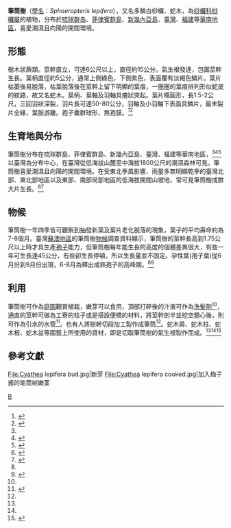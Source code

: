 {{Speciesbox 
| taxon = Sphaeropteris lepifera
| image = Cyathea lepifera 2.jpg
| authority = (Hook.) R. M. Tryon
| synonyms = 
* ''Cyathea pustulosa''
* ''Cyathea lepifera'' <small>(J. Sm. ex [[威廉·杰克逊·胡克|Hooker]].) Copel.</small>
* ''Alsophila pustulosa''
* ''Alsophila lepifera''
* ''Cyathea calocoma''
* ''Alsophila calocoma''
* ''Cyathea umbrosa''
* ''Alsophila lepifera var. congesta''
}}

'''筆筒樹'''（[[学名|學名]]：''Sphaeropteris lepifera''），又名多鱗白桫欏、蛇木，為[[桫椤科|桫欏科]][[桫椤属|桫欏屬]]的植物，分布於[[琉球群岛|琉球群岛]]、[[菲律賓群島|菲律賓群島]]、[[新幾內亞島|新幾內亞島]]、[[臺灣|臺灣]]、[[福建|福建]]等[[華南地區|華南地區]]，喜愛潮濕且向陽的開闊環境。

== 形態 ==
樹木狀蕨類。莖幹直立，可達6公尺以上，直徑約15公分。氣生根發達，包圍莖幹生長。葉柄直徑約5公分，通常上側綠色，下側紫色，表面覆有淡褐色鱗片。葉片枯萎後易脫落，枯葉脫落後在莖幹上留下明顯的葉痕，一圈圈的葉痕排列形似蛇皮的紋路，故又名蛇木。葉柄、葉軸及羽軸具瘤狀突起。葉片橢圓形，長1.5-2公尺，三回羽狀深裂，羽片長可達50-80公分，羽軸及小羽軸下表面具鱗片，最末裂片全緣，葉脈游離。孢子囊群球形，無孢膜。<ref name=":0">{{Cite web|title=電子書 台灣植物誌第二版 Flora of Taiwan, 2nd edition 1: 145-147 - Plants of Taiwan 台灣植物資訊整合查詢系統|url=https://tai2.ntu.edu.tw/ebook/ebookpage.php?book=Fl.%20Taiwan%202nd%20edit.&volume=1&list=1881|accessdate=2021-05-02|work=tai2.ntu.edu.tw}}</ref><ref>{{Cite web|title=臺灣國家公園｜筆筒樹 Cyathea lepifera (J. Sm. ex Hook.) Copel.|url=https://npgis.cpami.gov.tw/public/detail/SpeciesDetail.aspx?SP_ID=205114|accessdate=2021-05-02|work=npgis.cpami.gov.tw|archive-date=2021-05-03|archive-url=https://web.archive.org/web/20210503044128/https://npgis.cpami.gov.tw/public/detail/SpeciesDetail.aspx?SP_ID=205114|dead-url=no}}</ref>

== 生育地與分布 ==
筆筒樹分布在琉球群島、菲律賓群島、新幾內亞島、臺灣、福建等華南地區，<ref name=":0" /><ref>{{Cite web|title=Sphaeropteris lepifera in Flora of China @ efloras.org|url=http://www.efloras.org/florataxon.aspx?flora_id=2&taxon_id=200003202|accessdate=2021-05-02|work=www.efloras.org|archive-date=2015-09-17|archive-url=https://web.archive.org/web/20150917155118/http://www.efloras.org/florataxon.aspx?flora_id=2&taxon_id=200003202|dead-url=no}}</ref><ref>{{Cite web|title=搜尋|url=https://www.gbif.org/zh-tw/occurrence/map?taxon_key=3598248|accessdate=2021-05-02|work=www.gbif.org|language=zh-tw|archive-date=2021-05-02|archive-url=https://web.archive.org/web/20210502213732/https://www.gbif.org/zh-tw/occurrence/map?taxon_key=3598248|dead-url=no}}</ref>以臺灣為分布中心，在臺灣從低海拔山麓至中海拔1800公尺的潮濕森林可見。筆筒樹喜愛潮濕且向陽的開闊環境。在受東北季風影響、雨量多無明顯乾季的臺灣北部、東北部地區以及東部、南部局部地區的低海拔開闊山坡地，常可見筆筒樹成群大片生長。<ref name=":1">{{Cite book|edition=初版|chapter=森林中的綠傘筆筒樹|url=https://www.worldcat.org/oclc/62340195|publisher=行政院農業委員會林務局|date=|location=台北市|isbn=957-01-1232-8|oclc=62340195|first=邱文良|last=黃曜謀|first2=|last2=|title=發現綠色台灣：台灣植物專輯|pages=80-83|year=2002}}</ref><ref name=":2">{{Cite book|chapter=筆筒樹|url=https://www.worldcat.org/oclc/796743796|publisher=內政部營建署陽明山國家公園管理處|date=|location=台北市|isbn=978-986-03-0426-8|oclc=796743796|first=|last=郭城孟|last2=|title=蕨妙草山─陽明山蕨類的故事|year=2011|pages=68-69}}</ref>

== 物候 ==
筆筒樹一年四季皆可觀察到抽發新葉及葉片老化脫落的現象，葉子的平均壽命約為7-8個月。臺灣[[蘇澳鎮_(台灣)|蘇澳地區]]的筆筒樹[[物候學|物候]]調查資料顯示，筆筒樹的莖幹長高到1.75公尺以上時才具生產[[孢子|孢子]]能力，但筆筒樹每年能生長的高度的個體差異很大，有些一年可生長達45公分，有些卻生長停頓，所以生長量並不固定。孕性葉(孢子葉)從6月份到9月份出現，6-8月為釋出成熟孢子的高峰期。<ref name=":1" /><ref>{{Cite journal|title=臺灣五種桫欏科植物之物候|author=李沛軒|journal=自然保育季刊|issue=68|others=邱文良、黃曜謀|year=2009|page=18-22}}</ref>

== 利用 ==
筆筒樹可作為[[園林|庭園]]觀賞植栽，嫩芽可以食用，頂部打碎後的汁液可作為[[洗髮精|洗髮劑]]<ref name=":1" />，通直的莖幹可做為工寮的柱子或是搭設便橋的材料，將莖幹剖半並挖空髓心後，則可作為引水的水管<ref>{{Cite book|edition=初版|chapter=筆筒樹|url=https://www.worldcat.org/oclc/138282124|publisher=行政院農業委員會林務局|date=|location=台北市|isbn=986-00-2932-6|oclc=138282124|first=|last=董景生|first2=|last2=王光玉|last3=林麗君|last4=|title=綠色葛蕾扇：南澳泰雅的民族植物|year=2005|pages=156}}</ref>。也有人將樹幹切段加工製作成筆筒<ref name=":2" />。蛇木屑、蛇木柱、蛇木板、蛇木盆等園藝上所使用的資材，即是切取筆筒樹的氣生根製作而成。<ref name=":1" /><ref name=":2" /><ref>{{Cite book|edition=初版|chapter=溪頭蕨類植物解說手冊 = A field guide to ferns in Chitou|url=https://www.worldcat.org/oclc/813890256|publisher=國立台灣大學農學院實驗林管理處|date=|location=南投縣竹山鎮|isbn=957-02-1685-9|oclc=813890256|first=|last=牟善傑|first2=|last2=許再文|last3=陳建志|last4=|title=溪頭蕨類植物解說手冊|year=1998}}</ref>

== 參考文獻 ==
<references />

<gallery>
File:Cyathea lepifera bud.jpg|新芽
File:Cyathea lepifera cooked.jpg|加入梅子酱的笔筒树嫩茎
</gallery>

{{Taxonbar|from=Q3008075}}

[[Category:桫椤属|B]]